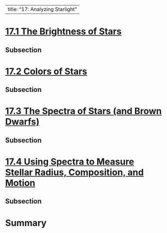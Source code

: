 
---
title: "17: Analyzing Starlight"
---


# [17.1 The Brightness of Stars](https://openstax.org/books/astronomy-2e/pages/17-1-the-brightness-of-stars)

## Subsection 

# [17.2 Colors of Stars](https://openstax.org/books/astronomy-2e/pages/17-2-colors-of-stars)

## Subsection 

# [17.3 The Spectra of Stars (and Brown Dwarfs)](https://openstax.org/books/astronomy-2e/pages/17-3-the-spectra-of-stars-and-brown-dwarfs)

## Subsection 

# [17.4 Using Spectra to Measure Stellar Radius, Composition, and Motion](https://openstax.org/books/astronomy-2e/pages/17-4-using-spectra-to-measure-stellar-radius-composition-and-motion)

## Subsection 

# Summary
